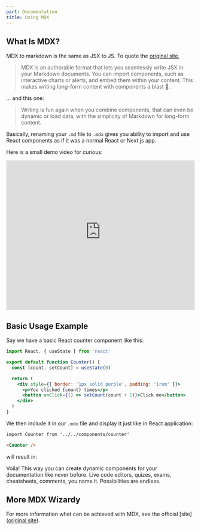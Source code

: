 ```yaml
---
part: Documentation
title: Using MDX
---
```


## What Is MDX?

MDX to markdown is the same as JSX to JS. To quote the [original site](https://mdxjs.com/),

> MDX is an authorable format that lets you seamlessly write JSX in your Markdown documents. You can import components, such as interactive charts or alerts, and embed them within your content. This makes writing long-form content with components a blast 🚀.

... and this one:

> Writing is fun again when you combine components, that can even be dynamic or load data, with the simplicity of Markdown for long-form content.

Basically, renaming your `.md` file to `.mdx` gives you ability to import and use React components as if it was a normal React or Next.js app.

Here is a small demo video for curious:

<iframe
  width='100%'
  height='400'
  src='https://www.youtube-nocookie.com/embed/d2sQiI5NFAM'
  frameborder='0'
  allow='accelerometer; autoplay; clipboard-write; encrypted-media; gyroscope; picture-in-picture'
  allowfullscreen
></iframe>

## Basic Usage Example

Say we have a basic React counter component like this:

```jsx title=components/counter.jsx
import React, { useState } from 'react'

export default function Counter() {
  const [count, setCount] = useState(0)

  return (
    <div style={{ border: '1px solid purple', padding: '1rem' }}>
      <p>You clicked {count} times</p>
      <button onClick={() => setCount(count + 1)}>Click me</button>
    </div>
  )
}
```

We then include it in our `.mdx` file and display it just like in React application:

```markdown title=pages/docs/mypage.mdx
import Counter from '../../components/counter'

<Counter />
```

will result in:


<Counter />

Voila! This way you can create dynamic components for your documentation like never before. Live code editors, quizes, exams, cheatsheets, comments, you name it. Possibilities are endless.

## More MDX Wizardy

For more information what can be achieved with MDX, see the official [site]([original site](https://mdxjs.com/)).
